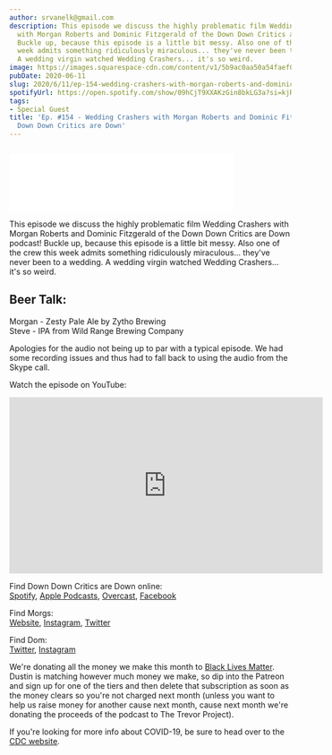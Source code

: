 ```yaml
---
author: srvanelk@gmail.com
description: This episode we discuss the highly problematic film Wedding Crashers
  with Morgan Roberts and Dominic Fitzgerald of the Down Down Critics are Down podcast!
  Buckle up, because this episode is a little bit messy. Also one of the crew this
  week admits something ridiculously miraculous... they've never been to a wedding.
  A wedding virgin watched Wedding Crashers... it's so weird.
image: https://images.squarespace-cdn.com/content/v1/5b9ac0aa50a54faef024c950/1591894020143-7WMB8OT9A2OBANPXJOBC/ddcdwph.jpg?format=original
pubDate: 2020-06-11
slug: 2020/6/11/ep-154-wedding-crashers-with-morgan-roberts-and-dominic-fitzgerald-of-down-down-critics-are-down
spotifyUrl: https://open.spotify.com/show/09hCjT9XXAKzGin8bkLG3a?si=kjRZvQ1JTb6Ov3HVzSSlWA
tags:
- Special Guest
title: 'Ep. #154 - Wedding Crashers with Morgan Roberts and Dominic Fitzgerald of
  Down Down Critics are Down'
---
```


<figure>
  <img src="https://images.squarespace-cdn.com/content/v1/5b9ac0aa50a54faef024c950/1591894020143-7WMB8OT9A2OBANPXJOBC/ddcdwph.jpg?format=original" alt="" />
</figure>
<iframe class="embedly-embed" src="//cdn.embedly.com/widgets/media.html?src=https%3A%2F%2Fanchor.fm%2Fweddingphotohangover%2Fembed%2Fepisodes%2FEp--154---Wedding-Crashers-with-Morgan-Roberts-and-Dominic-Fitzgerald-of-Down-Down-Critics-are-Down-ef9kip&display_name=Anchor+FM+Inc.&url=https%3A%2F%2Fanchor.fm%2Fweddingphotohangover%2Fepisodes%2FEp--154---Wedding-Crashers-with-Morgan-Roberts-and-Dominic-Fitzgerald-of-Down-Down-Critics-are-Down-ef9kip&image=https%3A%2F%2Fd3t3ozftmdmh3i.cloudfront.net%2Fproduction%2Fpodcast_uploaded_episode400%2F805714%2F805714-1591893128511-e6138e03c3e3a.jpg&key=61d05c9d54e8455ea7a9677c366be814&type=text%2Fhtml&schema=anchor&wmode=opaque" width="400" height="102" scrolling="no" title="Anchor FM Inc. embed" frameborder="0" allow="autoplay; fullscreen" allowfullscreen="true"></iframe>

This episode we discuss the highly problematic film Wedding Crashers with Morgan Roberts and Dominic Fitzgerald of the Down Down Critics are Down podcast! Buckle up, because this episode is a little bit messy. Also one of the crew this week admits something ridiculously miraculous... they've never been to a wedding. A wedding virgin watched Wedding Crashers... it's so weird.

## Beer Talk:  
Morgan - Zesty Pale Ale by Zytho Brewing  
Steve - IPA from Wild Range Brewing Company

Apologies for the audio not being up to par with a typical episode. We had some recording issues and thus had to fall back to using the audio from the Skype call.

Watch the episode on YouTube:

<iframe width="560" height="315" src="https://www.youtube.com/embed/X3S3iR-s_Iw" frameborder="0" allow="autoplay; encrypted-media" allowfullscreen></iframe>

Find Down Down Critics are Down online:  
[Spotify](https://open.spotify.com/show/2FcdoTQD8PsRkg1JmDtXAY), [Apple Podcasts](https://podcasts.apple.com/us/podcast/down-down-critics-are-down/id1493067976), [Overcast](https://overcast.fm/itunes1493067976/down-down-critics-are-down), [Facebook](https://www.facebook.com/downdownpodcast/)

Find Morgs:  
[Website](https://www.morganrobertsweddings.com/), [Instagram](https://www.instagram.com/morganrobertsweddings/), [Twitter](https://twitter.com/morgancroberts)

Find Dom:  
[Twitter](https://twitter.com/DomFitzFilmBoy), [Instagram](https://www.instagram.com/domfitzthechamp/)

We're donating all the money we make this month to [Black Lives Matter](https://blacklivesmatter.com/). Dustin is matching however much money we make, so dip into the Patreon and sign up for one of the tiers and then delete that subscription as soon as the money clears so you're not charged next month (unless you want to help us raise money for another cause next month, cause next month we're donating the proceeds of the podcast to The Trevor Project).

If you're looking for more info about COVID-19, be sure to head over to the [CDC website](https://www.cdc.gov/coronavirus/2019-ncov/index.html).